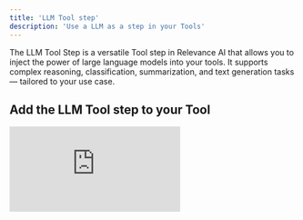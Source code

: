 ```yaml
---
title: 'LLM Tool step'
description: 'Use a LLM as a step in your Tools'
---
```


The LLM Tool Step is a versatile Tool step in Relevance AI that allows you to inject the power of large language models into your tools. It supports complex reasoning, classification, summarization, and text generation tasks — tailored to your use case.

## Add the LLM Tool step to your Tool

<div
  style={{
    width: '100%',
    position: 'relative',
    paddingTop: '56.25%',
  }}>
  <iframe
    src="https://app.supademo.com/embed/cmbizpno37c78sn1r6nxw353o"
    frameBorder="0"
    title="Add the LLM Tool step to your Tool"
    allow="clipboard-write"
    webkitallowfullscreen="true"
    mozallowfullscreen="true"
    allowfullscreen
    style={{
      position: 'absolute',
      top: 0,left: 0, width: '100%', height: '100%',
      border: '3px solid #5E43CE',
      borderRadius: '10px',
    }}/>
</div>

You can add the LLM Tool step to your Tool by:

1. Creating a new Tool, then clicking 'LLM' under Steps
2. Click 'Expand' to see the full Tool step
3. Add the Prompt you want to the Prompt field
4. Choose the model you want to use
5. Click the Settings icon if you want to access Advanced Settings

## Advanced Settings

If you're a pro at using LLMs, you can also access these Advanced Settings. 

### Fallback Model

You can select a Fallback Model if the model you've selected fails for any reason. This is a good setting to select to make sure your Tool works! 

### System prompt

A system prompt is composed of notes, instruction and guides normally guiding AI to assume a certain role, or to follow a specific format, or limitations.

An example of a System prompt would be: `You are an expert on the solar system. Answer the following questions in a concise and informative manner`.

### Temperature

Temperature is a hyperparameter, ranging in (0,1), that affects the randomness (sometimes referred to as creativity) of the LLMs' response.

Higher randomness/creativity/diversity is expected of higher temperature values.

However, responses might also lose the right context.

### Conversation history

Click on `+ Add row` and you can add lines of conversation taking place between a "user" and "ai".

<Info>The only acceptable roles are "ai" and "user".</Info>

Conversation history is useful in conversational agents and help AI to know more about the situation. 

### Thinking / Reasoning Configuration

For OpenAI, Claude and Gemini models, you can select a thinking configuration. Enabling this will make the model 'think' more before answering, which is useful for complex problems.

Reasoning / thinking tokens are charged as output tokens and will be added to the cost of your LLM Tool step. 

<Warning>If model and vendor options are mismatched, this option will be ignored.</Warning>

### Force response format

For certain models such as OpenAI, response format can be forced using this field.

## Common errors
<AccordionGroup>
  <Accordion title="Prompt is too long. Please reduce prompt in length.">
    The error message below indicate that the provided prompt includes more tokens than what the choses model allows. To resolve the issue, you can use a model that supports higher number of tokens. 
    ```
    1. 400: {"message":"aviary.backend.llm.error_handling.PromptTooLongError: Input too long. Received 5002 tokens, but the maximum input length is 4090 tokens.","internal_message":"aviary.backend.server.openai_compat.openai_exception.OpenAIHTTPException","code":400,"type":"PromptTooLongError","param":{}}
    2. Token limit for each model
    ```
  </Accordion>
  <Accordion title="Too large data">
    When using Relevance to handle large inputs by selecting the most relevant entries, if the input data is too large, you need to upload it as a dataset use it as a [knowledge](/knowledge/introduction) in your Tool. Maximum size for non-knowledge data is 131,072 tokens (~90kb).
    ```
    Data is too large for the 'Most relevant data'. Consider adding the data to knowledge.
    ```
  </Accordion>
  <Accordion title="Rate limit">
    This error happens when the used API key is set to a different rate limit compared to what Relevance uses by default. Trying again with different intervals of pause helps with this issue.
    ```
    429: {"message":"Rate limit reached for default-gpt-4 in organization org-... on tokens per min. Limit: 40000 / min. 
    Please try again in 1ms. Contact us through our help center at help.openai.com if you continue to have issues.",
    "type":"tokens","param":null,"code":"rate_limit_exceeded"}
    ```
  </Accordion>
  <Accordion title="Temperature errors">
    There is a temperature parameter under LLM advanced settings. The below error occurs if the entered value is out of the accepted (0,1) range.
    ```
    400: {"message":"-0.5 is less than the minimum of 0 - 'temperature'","type":"invalid_request_error","param":null,"code":null}
    ```
  </Accordion>
</AccordionGroup>
